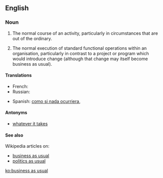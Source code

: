 ==English==

===Noun===
{{en-noun|sg=[[business]] [[as]] [[usual]]|-}}

# {{idiomatic}} The normal course of an activity, particularly in circumstances that are out of the ordinary.
# {{idiomatic}} The normal execution of standard functional operations within an organisation, particularly in contrast to a project or program which would introduce change (although that change may itself become business as usual).

====Translations====
{{trans-top|The normal course of an activity, in circumstances that are out of the ordinary}}
* French: {{t|fr|comme si de rien n'était}}
* Russian: {{t|ru|обычный порядок ведения дел|tr=obýčnyj porjádok védenija del|sc=Cyrl}}
{{trans-mid}}
* Spanish: [[como si nada ocurriera]], {{t|es|zona de conflicto}}
{{trans-bottom}}

====Antonyms====
* [[whatever it takes]]

====See also====
Wikipedia articles on:
* [[w:business operations|business as usual]]
* [[w:politics as usual|politics as usual]]

[[ko:business as usual]]